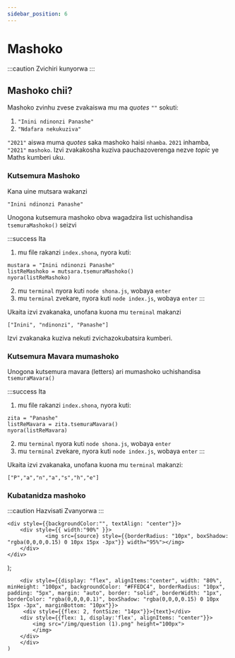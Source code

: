 ```yaml
---
sidebar_position: 6
---
```


# Mashoko

:::caution Zvichiri kunyorwa
:::

## Mashoko chii?
Mashoko zvinhu zvese zvakaiswa mu ma _quotes_ `""` sokuti: 

1. `"Inini ndinonzi Panashe"`
2. `"Ndafara nekukuziva"`

<Question text='"2021" i nhamba  here kana mashoko?'/>
 

`"2021"` aiswa muma _quotes_ saka mashoko haisi `nhamba`.
`2021` inhamba, `"2021"` `mashoko`.
Izvi zvakakosha kuziva pauchazoverenga nezve _topic_ ye Maths kumberi uku.


### Kutsemura Mashoko
Kana uine mutsara wakanzi 

```
"Inini ndinonzi Panashe"
```
Unogona kutsemura mashoko obva wagadzira list uchishandisa `tsemuraMashoko()` seizvi


:::success Ita
1. mu file rakanzi `index.shona`, nyora kuti:
```
mustara = "Inini ndinonzi Panashe"
listReMashoko = mutsara.tsemuraMashoko()
nyora(listReMashoko)
```
2. mu `terminal` nyora kuti `node shona.js`, wobaya `enter`
3. mu `terminal` zvekare, nyora kuti `node index.js`, wobaya `enter`
:::

Ukaita izvi zvakanaka, unofana kuona mu `terminal` makanzi

```
["Inini", "ndinonzi", "Panashe"]
```
Izvi zvakanaka kuziva nekuti zvichazokubatsira kumberi.

### Kutsemura Mavara mumashoko

Unogona kutsemura mavara (letters) ari mumashoko uchishandisa `tsemuraMavara()`

:::success Ita
1. mu file rakanzi `index.shona`, nyora kuti:
```
zita = "Panashe"
listReMavara = zita.tsemuraMavara()
nyora(listReMavara)
```
2. mu `terminal` nyora kuti `node shona.js`, wobaya `enter`
3. mu `terminal` zvekare, nyora kuti `node index.js`, wobaya `enter`
:::


Ukaita izvi zvakanaka, unofana kuona mu `terminal` makanzi:

```
["P","a","n","a","s","h","e"]
```

### Kubatanidza mashoko
:::caution Hazvisati Zvanyorwa
:::


    <div style={{backgroundColor:"", textAlign: "center"}}>
        <div style={{ width:"90%" }}>
                <img src={source} style={{borderRadius: "10px", boxShadow: "rgba(0,0,0,0.15) 0 10px 15px -3px"}} width="95%"></img> 
        </div>
    </div>
 
);

        <div style={{display: "flex", alignItems:"center", width: "80%", minHeight: "100px", backgroundColor: "#FFEDC4", borderRadius: "10px", padding: "5px", margin: "auto", border: "solid", borderWidth: "1px", borderColor: "rgba(0,0,0,0.1)", boxShadow: "rgba(0,0,0,0.15) 0 10px 15px -3px", marginBottom: "10px"}}>
         <div style={{flex: 2, fontSize: "14px"}}>{text}</div> 
        <div style={{flex: 1, display:'flex', alignItems: "center"}}>
            <img src="/img/question (1).png" height="100px">
            </img>
        </div>
        </div>
    )